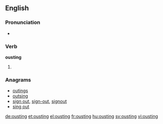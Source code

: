 ==English==

===Pronunciation===
* {{rhymes|aʊstɪŋ|lang=en}}

===Verb===
'''ousting'''

# {{present participle of|oust|lang=en}}

===Anagrams===
* [[outings#English|outings]]
* [[outsing#English|outsing]]
* [[sign out#English|sign out]], [[sign-out#English|sign-out]], [[signout#English|signout]]
* [[sing out#English|sing out]]

[[de:ousting]]
[[et:ousting]]
[[el:ousting]]
[[fr:ousting]]
[[hu:ousting]]
[[sv:ousting]]
[[vi:ousting]]